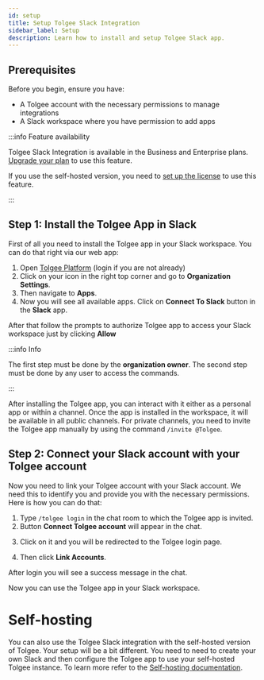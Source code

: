 ```yaml
---
id: setup
title: Setup Tolgee Slack Integration
sidebar_label: Setup
description: Learn how to install and setup Tolgee Slack app.
---
```



## Prerequisites

Before you begin, ensure you have:

- A Tolgee account with the necessary permissions to manage integrations
- A Slack workspace where you have permission to add apps

:::info Feature availability

Tolgee Slack Integration is available in the Business and Enterprise plans. [Upgrade your plan](https://tolgee.io/pricing) to use this feature.

If you use the self-hosted version, you need to [set up the license](/platform/self_hosting/licensing) to use this feature.

:::

## Step 1: Install the Tolgee App in Slack

First of all you need to install the Tolgee app in your Slack workspace. You can do that right via our web app:

1. Open [Tolgee Platform](https://app.tolgee.io/) (login if you are not already)
2. Click on your icon in the right top corner and go to **Organization Settings**.
3. Then navigate to **Apps**.
4. Now you will see all available apps. Click on **Connect To Slack** button in the **Slack** app.

<ScreenshotWrapper src="/img/docs/platform/slack_integration/install_app.png" />


After that follow the prompts to authorize Tolgee app to access your Slack workspace just by clicking **Allow**

<ScreenshotWrapper src="/img/docs/platform/slack_integration/authorize.png" />

:::info Info

The first step must be done by the **organization owner**. The second step must be done by any user to access the commands.

:::

After installing the Tolgee app, you can interact with it either as a personal app or within a channel. Once the app is installed in the workspace, it will be available in all public channels.
For private channels, you need to invite the Tolgee app manually by using the command `/invite @Tolgee`.

## Step 2: Connect your Slack account with your Tolgee account

Now you need to link your Tolgee account with your Slack account. We need this to identify you and provide you with the necessary permissions.
Here is how you can do that:
1. Type `/tolgee login` in the chat room to which the Tolgee app is invited.
2. Button **Connect Tolgee account** will appear in the chat.

<ScreenshotWrapper src="/img/docs/platform/slack_integration/slack_login.png" />

3. Click on it and you will be redirected to the Tolgee login page.

<ScreenshotWrapper src="/img/docs/platform/slack_integration/tolgee_login.png" />

4. Then click **Link Accounts**.

After login you will see a success message in the chat.

Now you can use the Tolgee app in your Slack workspace.

# Self-hosting

You can also use the Tolgee Slack integration with the self-hosted version of Tolgee. Your setup will be a bit different.
 You need to need to create your own Slack and then configure the Tolgee app to use your self-hosted Tolgee instance.
To learn more refer to the [Self-hosting documentation](/platform/self_hosting/slack_integration_self_hosted).